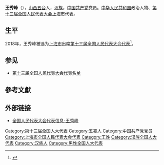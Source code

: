 {{Infobox person
|name=王秀峰
|birth_date={{birth year and age|1958|11}}
|ancestor=[[山西|山西]][[五台|五台]]
|nationality={{PRC}}
|title=[[全国人大代表|全国人大代表]]
|ethnicity=[[汉族|汉族]]
|gender=男
|party={{cpc}}
|website=[http://210.82.31.1:8084/delegate/viewDelegate.action?dbid=130614 全国人大代表数据库]
}}
'''王秀峰'''（{{bd|1958年|11月}}），[[山西|山西]][[五台|五台]]人，[[汉族|汉族]]，[[中国共产党|中国共产党]]党员。[[中华人民共和国|中华人民共和国]]政治人物、[[第十三届全国人民代表大会|第十三届全国人民代表大会]][[上海市|上海市]]代表{{refnest|{{Cite web|url=http://210.82.31.1:8084/delegate/viewDelegate.action?dbid=130614|title=全国人民代表大会代表信息-王秀峰|accessdate=2020-03-16|work=中国人大网}}}}。

==生平==
2018年，王秀峰被选为[[上海市|上海市]]出席[[第十三届全国人民代表大会|第十三届全国人民代表大会]][[第十三届全国人民代表大会代表|代表]]<ref>{{Cite web|title=中华人民共和国第十三届全国人民代表大会代表名单|url=http://www.gov.cn/xinwen/2018-02/24/content_5268538.htm|accessdate=2020-03-16|work=中国政府网|archive-date=2020-02-28|archive-url=https://web.archive.org/web/20200228133636/http://www.gov.cn/xinwen/2018-02/24/content_5268538.htm|dead-url=no}}</ref>。

==参见==
* [[第十三届全国人民代表大会代表名单|第十三届全国人民代表大会代表名单]]

==參考文獻==
{{reflist}}

==外部链接==
{{Portal|中国|政治}}
* [http://210.82.31.1:8084/delegate/viewDelegate.action?dbid=130614 全国人民代表大会代表信息-王秀峰]

{{中国政治人物小作品}}
[[Category:第十三届全国人大代表|Category:第十三届全国人大代表]]
[[Category:五臺人|Category:五臺人]]
[[Category:中国共产党党员|Category:中国共产党党员]]
[[Category:上海市全国人民代表大会代表|Category:上海市全国人民代表大会代表]]
[[Category:王姓|Category:王姓]]
[[Category:汉族全国人大代表|Category:汉族全国人大代表]]
[[Category:汉族人|Category:汉族人]]
[[Category:男性全国人大代表|Category:男性全国人大代表]]